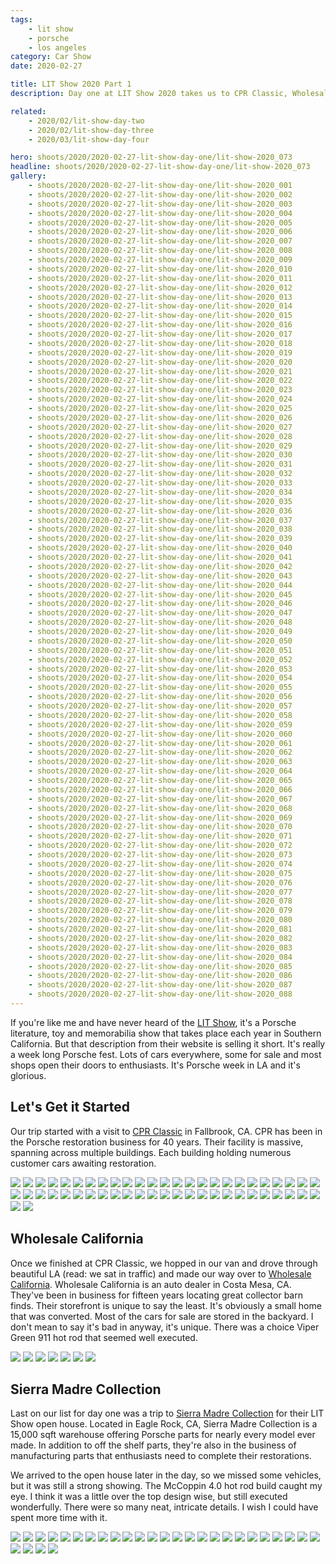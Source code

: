 ```yaml
---
tags:
    - lit show
    - porsche
    - los angeles
category: Car Show
date: 2020-02-27

title: LIT Show 2020 Part 1
description: Day one at LIT Show 2020 takes us to CPR Classic, Wholesale California and the Sierra Madre Collection open house.

related:
    - 2020/02/lit-show-day-two
    - 2020/02/lit-show-day-three
    - 2020/03/lit-show-day-four

hero: shoots/2020/2020-02-27-lit-show-day-one/lit-show-2020_073
headline: shoots/2020/2020-02-27-lit-show-day-one/lit-show-2020_073
gallery:
    - shoots/2020/2020-02-27-lit-show-day-one/lit-show-2020_001
    - shoots/2020/2020-02-27-lit-show-day-one/lit-show-2020_002
    - shoots/2020/2020-02-27-lit-show-day-one/lit-show-2020_003
    - shoots/2020/2020-02-27-lit-show-day-one/lit-show-2020_004
    - shoots/2020/2020-02-27-lit-show-day-one/lit-show-2020_005
    - shoots/2020/2020-02-27-lit-show-day-one/lit-show-2020_006
    - shoots/2020/2020-02-27-lit-show-day-one/lit-show-2020_007
    - shoots/2020/2020-02-27-lit-show-day-one/lit-show-2020_008
    - shoots/2020/2020-02-27-lit-show-day-one/lit-show-2020_009
    - shoots/2020/2020-02-27-lit-show-day-one/lit-show-2020_010
    - shoots/2020/2020-02-27-lit-show-day-one/lit-show-2020_011
    - shoots/2020/2020-02-27-lit-show-day-one/lit-show-2020_012
    - shoots/2020/2020-02-27-lit-show-day-one/lit-show-2020_013
    - shoots/2020/2020-02-27-lit-show-day-one/lit-show-2020_014
    - shoots/2020/2020-02-27-lit-show-day-one/lit-show-2020_015
    - shoots/2020/2020-02-27-lit-show-day-one/lit-show-2020_016
    - shoots/2020/2020-02-27-lit-show-day-one/lit-show-2020_017
    - shoots/2020/2020-02-27-lit-show-day-one/lit-show-2020_018
    - shoots/2020/2020-02-27-lit-show-day-one/lit-show-2020_019
    - shoots/2020/2020-02-27-lit-show-day-one/lit-show-2020_020
    - shoots/2020/2020-02-27-lit-show-day-one/lit-show-2020_021
    - shoots/2020/2020-02-27-lit-show-day-one/lit-show-2020_022
    - shoots/2020/2020-02-27-lit-show-day-one/lit-show-2020_023
    - shoots/2020/2020-02-27-lit-show-day-one/lit-show-2020_024
    - shoots/2020/2020-02-27-lit-show-day-one/lit-show-2020_025
    - shoots/2020/2020-02-27-lit-show-day-one/lit-show-2020_026
    - shoots/2020/2020-02-27-lit-show-day-one/lit-show-2020_027
    - shoots/2020/2020-02-27-lit-show-day-one/lit-show-2020_028
    - shoots/2020/2020-02-27-lit-show-day-one/lit-show-2020_029
    - shoots/2020/2020-02-27-lit-show-day-one/lit-show-2020_030
    - shoots/2020/2020-02-27-lit-show-day-one/lit-show-2020_031
    - shoots/2020/2020-02-27-lit-show-day-one/lit-show-2020_032
    - shoots/2020/2020-02-27-lit-show-day-one/lit-show-2020_033
    - shoots/2020/2020-02-27-lit-show-day-one/lit-show-2020_034
    - shoots/2020/2020-02-27-lit-show-day-one/lit-show-2020_035
    - shoots/2020/2020-02-27-lit-show-day-one/lit-show-2020_036
    - shoots/2020/2020-02-27-lit-show-day-one/lit-show-2020_037
    - shoots/2020/2020-02-27-lit-show-day-one/lit-show-2020_038
    - shoots/2020/2020-02-27-lit-show-day-one/lit-show-2020_039
    - shoots/2020/2020-02-27-lit-show-day-one/lit-show-2020_040
    - shoots/2020/2020-02-27-lit-show-day-one/lit-show-2020_041
    - shoots/2020/2020-02-27-lit-show-day-one/lit-show-2020_042
    - shoots/2020/2020-02-27-lit-show-day-one/lit-show-2020_043
    - shoots/2020/2020-02-27-lit-show-day-one/lit-show-2020_044
    - shoots/2020/2020-02-27-lit-show-day-one/lit-show-2020_045
    - shoots/2020/2020-02-27-lit-show-day-one/lit-show-2020_046
    - shoots/2020/2020-02-27-lit-show-day-one/lit-show-2020_047
    - shoots/2020/2020-02-27-lit-show-day-one/lit-show-2020_048
    - shoots/2020/2020-02-27-lit-show-day-one/lit-show-2020_049
    - shoots/2020/2020-02-27-lit-show-day-one/lit-show-2020_050
    - shoots/2020/2020-02-27-lit-show-day-one/lit-show-2020_051
    - shoots/2020/2020-02-27-lit-show-day-one/lit-show-2020_052
    - shoots/2020/2020-02-27-lit-show-day-one/lit-show-2020_053
    - shoots/2020/2020-02-27-lit-show-day-one/lit-show-2020_054
    - shoots/2020/2020-02-27-lit-show-day-one/lit-show-2020_055
    - shoots/2020/2020-02-27-lit-show-day-one/lit-show-2020_056
    - shoots/2020/2020-02-27-lit-show-day-one/lit-show-2020_057
    - shoots/2020/2020-02-27-lit-show-day-one/lit-show-2020_058
    - shoots/2020/2020-02-27-lit-show-day-one/lit-show-2020_059
    - shoots/2020/2020-02-27-lit-show-day-one/lit-show-2020_060
    - shoots/2020/2020-02-27-lit-show-day-one/lit-show-2020_061
    - shoots/2020/2020-02-27-lit-show-day-one/lit-show-2020_062
    - shoots/2020/2020-02-27-lit-show-day-one/lit-show-2020_063
    - shoots/2020/2020-02-27-lit-show-day-one/lit-show-2020_064
    - shoots/2020/2020-02-27-lit-show-day-one/lit-show-2020_065
    - shoots/2020/2020-02-27-lit-show-day-one/lit-show-2020_066
    - shoots/2020/2020-02-27-lit-show-day-one/lit-show-2020_067
    - shoots/2020/2020-02-27-lit-show-day-one/lit-show-2020_068
    - shoots/2020/2020-02-27-lit-show-day-one/lit-show-2020_069
    - shoots/2020/2020-02-27-lit-show-day-one/lit-show-2020_070
    - shoots/2020/2020-02-27-lit-show-day-one/lit-show-2020_071
    - shoots/2020/2020-02-27-lit-show-day-one/lit-show-2020_072
    - shoots/2020/2020-02-27-lit-show-day-one/lit-show-2020_073
    - shoots/2020/2020-02-27-lit-show-day-one/lit-show-2020_074
    - shoots/2020/2020-02-27-lit-show-day-one/lit-show-2020_075
    - shoots/2020/2020-02-27-lit-show-day-one/lit-show-2020_076
    - shoots/2020/2020-02-27-lit-show-day-one/lit-show-2020_077
    - shoots/2020/2020-02-27-lit-show-day-one/lit-show-2020_078
    - shoots/2020/2020-02-27-lit-show-day-one/lit-show-2020_079
    - shoots/2020/2020-02-27-lit-show-day-one/lit-show-2020_080
    - shoots/2020/2020-02-27-lit-show-day-one/lit-show-2020_081
    - shoots/2020/2020-02-27-lit-show-day-one/lit-show-2020_082
    - shoots/2020/2020-02-27-lit-show-day-one/lit-show-2020_083
    - shoots/2020/2020-02-27-lit-show-day-one/lit-show-2020_084
    - shoots/2020/2020-02-27-lit-show-day-one/lit-show-2020_085
    - shoots/2020/2020-02-27-lit-show-day-one/lit-show-2020_086
    - shoots/2020/2020-02-27-lit-show-day-one/lit-show-2020_087
    - shoots/2020/2020-02-27-lit-show-day-one/lit-show-2020_088
---
```



<Gallery>

If you're like me and have never heard of the [LIT Show](https://www.lalitandtoyshow.com/), it's a Porsche literature, toy and memorabilia show that takes place each year in Southern California. But that description from their website is selling it short. It's really a week long Porsche fest. Lots of cars everywhere, some for sale and most shops open their doors to enthusiasts. It's Porsche week in LA and it's glorious.

## Let's Get it Started

Our trip started with a visit to [CPR Classic](https://www.cprclassic.com/) in Fallbrook, CA. CPR has been in the Porsche restoration business for 40 years. Their facility is massive, spanning across multiple buildings. Each building holding numerous customer cars awaiting restoration.

<div class="grid grid-cols-12 gap-8">
    <Image src={frontmatter.gallery[0]} class="w-full h-full object-cover" figureClass="row-full" sizes="50vw" />
    <Image src={frontmatter.gallery[1]} class="w-full h-full object-cover" figureClass="row-third" sizes="50vw" />
    <Image src={frontmatter.gallery[2]} class="w-full h-full object-cover" figureClass="row-third" sizes="50vw" />
    <Image src={frontmatter.gallery[3]} class="w-full h-full object-cover" figureClass="row-third" sizes="50vw" />
    <Image src={frontmatter.gallery[4]} class="w-full h-full object-cover" figureClass="row-full" sizes="50vw" />
    <Image src={frontmatter.gallery[5]} class="w-full h-full object-cover" figureClass="row-third" sizes="50vw" />
    <Image src={frontmatter.gallery[6]} class="w-full h-full object-cover" figureClass="row-third" sizes="50vw" />
    <Image src={frontmatter.gallery[7]} class="w-full h-full object-cover" figureClass="row-third" sizes="50vw" />
    <Image src={frontmatter.gallery[8]} class="w-full h-full object-cover" figureClass="row-third" sizes="50vw" />
    <Image src={frontmatter.gallery[9]} class="w-full h-full object-cover" figureClass="row-third" sizes="50vw" />
    <Image src={frontmatter.gallery[10]} class="w-full h-full object-cover" figureClass="row-third" sizes="50vw" />
    <Image src={frontmatter.gallery[11]} class="w-full h-full object-cover" figureClass="row-full" sizes="50vw" />
    <Image src={frontmatter.gallery[12]} class="w-full h-full object-cover" figureClass="row-half" sizes="50vw" />
    <Image src={frontmatter.gallery[13]} class="w-full h-full object-cover" figureClass="row-half" sizes="50vw" />
    <Image src={frontmatter.gallery[14]} class="w-full h-full object-cover" figureClass="row-full" sizes="50vw" />
    <Image src={frontmatter.gallery[15]} class="w-full h-full object-cover" figureClass="row-third" sizes="50vw" />
    <Image src={frontmatter.gallery[16]} class="w-full h-full object-cover" figureClass="row-third" sizes="50vw" />
    <Image src={frontmatter.gallery[17]} class="w-full h-full object-cover" figureClass="row-third" sizes="50vw" />
    <Image src={frontmatter.gallery[18]} class="w-full h-full object-cover" figureClass="row-half" sizes="50vw" />
    <Image src={frontmatter.gallery[19]} class="w-full h-full object-cover" figureClass="row-half" sizes="50vw" />
    <Image src={frontmatter.gallery[20]} class="w-full h-full object-cover" figureClass="row-full" sizes="50vw" />
    <Image src={frontmatter.gallery[21]} class="w-full h-full object-cover" figureClass="row-third" sizes="50vw" />
    <Image src={frontmatter.gallery[22]} class="w-full h-full object-cover" figureClass="row-third" sizes="50vw" />
    <Image src={frontmatter.gallery[23]} class="w-full h-full object-cover" figureClass="row-third" sizes="50vw" />
    <Image src={frontmatter.gallery[24]} class="w-full h-full object-cover" figureClass="row-third" sizes="50vw" />
    <Image src={frontmatter.gallery[25]} class="w-full h-full object-cover" figureClass="row-third" sizes="50vw" />
    <Image src={frontmatter.gallery[26]} class="w-full h-full object-cover" figureClass="row-third" sizes="50vw" />
    <Image src={frontmatter.gallery[27]} class="w-full h-full object-cover" figureClass="row-full" sizes="50vw" />
    <Image src={frontmatter.gallery[28]} class="w-full h-full object-cover" figureClass="row-third" sizes="50vw" />
    <Image src={frontmatter.gallery[29]} class="w-full h-full object-cover" figureClass="row-third" sizes="50vw" />
    <Image src={frontmatter.gallery[30]} class="w-full h-full object-cover" figureClass="row-third" sizes="50vw" />
    <Image src={frontmatter.gallery[31]} class="w-full h-full object-cover" figureClass="row-third" sizes="50vw" />
    <Image src={frontmatter.gallery[32]} class="w-full h-full object-cover" figureClass="row-third" sizes="50vw" />
    <Image src={frontmatter.gallery[33]} class="w-full h-full object-cover" figureClass="row-third" sizes="50vw" />
    <Image src={frontmatter.gallery[34]} class="w-full h-full object-cover" figureClass="row-third" sizes="50vw" />
    <Image src={frontmatter.gallery[35]} class="w-full h-full object-cover" figureClass="row-third" sizes="50vw" />
    <Image src={frontmatter.gallery[36]} class="w-full h-full object-cover" figureClass="row-third" sizes="50vw" />
    <Image src={frontmatter.gallery[37]} class="w-full h-full object-cover" figureClass="row-full" sizes="50vw" />
    <Image src={frontmatter.gallery[40]} class="w-full h-full object-cover" figureClass="row-full" sizes="50vw" />
    <Image src={frontmatter.gallery[38]} class="w-full h-full object-cover" figureClass="row-half" sizes="50vw" />
    <Image src={frontmatter.gallery[39]} class="w-full h-full object-cover" figureClass="row-half" sizes="50vw" />
    <Image src={frontmatter.gallery[41]} class="w-full h-full object-cover" figureClass="row-third" sizes="50vw" />
    <Image src={frontmatter.gallery[42]} class="w-full h-full object-cover" figureClass="row-third" sizes="50vw" />
    <Image src={frontmatter.gallery[43]} class="w-full h-full object-cover" figureClass="row-third" sizes="50vw" />
    <Image src={frontmatter.gallery[44]} class="w-full h-full object-cover" figureClass="row-full" sizes="50vw" />
    <Image src={frontmatter.gallery[45]} class="w-full h-full object-cover" figureClass="row-full" sizes="50vw" />
    <Image src={frontmatter.gallery[46]} class="w-full h-full object-cover" figureClass="row-full" sizes="50vw" />
    <Image src={frontmatter.gallery[47]} class="w-full h-full object-cover" figureClass="row-third" sizes="50vw" />
    <Image src={frontmatter.gallery[48]} class="w-full h-full object-cover" figureClass="row-third" sizes="50vw" />
    <Image src={frontmatter.gallery[49]} class="w-full h-full object-cover" figureClass="row-third" sizes="50vw" />
    <Image src={frontmatter.gallery[50]} class="w-full h-full object-cover" figureClass="row-half" sizes="50vw" />
    <Image src={frontmatter.gallery[51]} class="w-full h-full object-cover" figureClass="row-half" sizes="50vw" />
</div>

## Wholesale California

Once we finished at CPR Classic, we hopped in our van and drove through beautiful LA (read: we sat in traffic) and made our way over to [Wholesale California](https://wholesalecalifornia.com/). Wholesale California is an auto dealer in Costa Mesa, CA. They've been in business for fifteen years locating great collector barn finds. Their storefront is unique to say the least. It's obviously a small home that was converted. Most of the cars for sale are stored in the backyard. I don't mean to say it's bad in anyway, it's unique. There was a choice Viper Green 911 hot rod that seemed well executed.

<div class="grid grid-cols-12 gap-8">
    <Image src={frontmatter.gallery[52]} class="w-full h-full object-cover" figureClass="row-third" sizes="50vw" />
    <Image src={frontmatter.gallery[53]} class="w-full h-full object-cover" figureClass="row-third" sizes="50vw" />
    <Image src={frontmatter.gallery[54]} class="w-full h-full object-cover" figureClass="row-third" sizes="50vw" />
    <Image src={frontmatter.gallery[55]} class="w-full h-full object-cover" figureClass="row-full" sizes="50vw" />
    <Image src={frontmatter.gallery[56]} class="w-full h-full object-cover" figureClass="row-full" sizes="50vw" />
    <Image src={frontmatter.gallery[57]} class="w-full h-full object-cover" figureClass="row-half" sizes="50vw" />
    <Image src={frontmatter.gallery[58]} class="w-full h-full object-cover" figureClass="row-half" sizes="50vw" />
</div>

## Sierra Madre Collection

Last on our list for day one was a trip to [Sierra Madre Collection](https://sierramadrecollection.com/) for their LIT Show open house. Located in Eagle Rock, CA, Sierra Madre Collection is a 15,000 sqft warehouse offering Porsche parts for nearly every model ever made. In addition to off the shelf parts, they're also in the business of manufacturing parts that enthusiasts need to complete their restorations.

We arrived to the open house later in the day, so we missed some vehicles, but it was still a strong showing. The McCoppin 4.0 hot rod build caught my eye. I think it was a little over the top design wise, but still executed wonderfully. There were so many neat, intricate details. I wish I could have spent more time with it.

<div class="grid grid-cols-12 gap-8">
    <Image src={frontmatter.gallery[59]} class="w-full h-full object-cover" figureClass="row-half" sizes="50vw" />
    <Image src={frontmatter.gallery[60]} class="w-full h-full object-cover" figureClass="row-half" sizes="50vw" />
    <Image src={frontmatter.gallery[61]} class="w-full h-full object-cover" figureClass="row-full" sizes="50vw" />
    <Image src={frontmatter.gallery[62]} class="w-full h-full object-cover" figureClass="row-third" sizes="50vw" />
    <Image src={frontmatter.gallery[63]} class="w-full h-full object-cover" figureClass="row-third" sizes="50vw" />
    <Image src={frontmatter.gallery[64]} class="w-full h-full object-cover" figureClass="row-third" sizes="50vw" />
    <Image src={frontmatter.gallery[65]} class="w-full h-full object-cover" figureClass="row-third" sizes="50vw" />
    <Image src={frontmatter.gallery[66]} class="w-full h-full object-cover" figureClass="row-third" sizes="50vw" />
    <Image src={frontmatter.gallery[67]} class="w-full h-full object-cover" figureClass="row-third" sizes="50vw" />
    <Image src={frontmatter.gallery[68]} class="w-full h-full object-cover" figureClass="row-full" sizes="50vw" />
    <Image src={frontmatter.gallery[69]} class="w-full h-full object-cover" figureClass="row-third" sizes="50vw" />
    <Image src={frontmatter.gallery[70]} class="w-full h-full object-cover" figureClass="row-third" sizes="50vw" />
    <Image src={frontmatter.gallery[71]} class="w-full h-full object-cover" figureClass="row-third" sizes="50vw" />
    <Image src={frontmatter.gallery[72]} class="w-full h-full object-cover" figureClass="row-full" sizes="50vw" />
    <Image src={frontmatter.gallery[73]} class="w-full h-full object-cover" figureClass="row-half" sizes="50vw" />
    <Image src={frontmatter.gallery[74]} class="w-full h-full object-cover" figureClass="row-half" sizes="50vw" />
    <Image src={frontmatter.gallery[75]} class="w-full h-full object-cover" figureClass="row-half" sizes="50vw" />
    <Image src={frontmatter.gallery[76]} class="w-full h-full object-cover" figureClass="row-half" sizes="50vw" />
    <Image src={frontmatter.gallery[77]} class="w-full h-full object-cover" figureClass="row-full" sizes="50vw" />
    <Image src={frontmatter.gallery[78]} class="w-full h-full object-cover" figureClass="row-third" sizes="50vw" />
    <Image src={frontmatter.gallery[79]} class="w-full h-full object-cover" figureClass="row-third" sizes="50vw" />
    <Image src={frontmatter.gallery[80]} class="w-full h-full object-cover" figureClass="row-third" sizes="50vw" />
    <Image src={frontmatter.gallery[81]} class="w-full h-full object-cover" figureClass="row-full" sizes="50vw" />
    <Image src={frontmatter.gallery[82]} class="w-full h-full object-cover" figureClass="row-half" sizes="50vw" />
    <Image src={frontmatter.gallery[83]} class="w-full h-full object-cover" figureClass="row-half" sizes="50vw" />
    <Image src={frontmatter.gallery[84]} class="w-full h-full object-cover" figureClass="row-full" sizes="50vw" />
    <Image src={frontmatter.gallery[85]} class="w-full h-full object-cover" figureClass="row-third" sizes="50vw" />
    <Image src={frontmatter.gallery[86]} class="w-full h-full object-cover" figureClass="row-third" sizes="50vw" />
    <Image src={frontmatter.gallery[87]} class="w-full h-full object-cover" figureClass="row-third" sizes="50vw" />
</div>

</Gallery>
